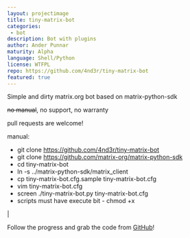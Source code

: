 ```yaml
---
layout: projectimage
title: tiny-matrix-bot
categories: 
 - bot
description: Bot with plugins
author: Ander Punnar
maturity: Alpha
language: Shell/Python
license: WTFPL
repo: https://github.com/4nd3r/tiny-matrix-bot
featured: true
---
```


Simple and dirty matrix.org bot based on matrix-python-sdk

<del>no manual</del>, no support, no warranty

pull requests are welcome!

manual:

* git clone https://github.com/4nd3r/tiny-matrix-bot
* git clone https://github.com/matrix-org/matrix-python-sdk
* cd tiny-matrix-bot
* ln -s ../matrix-python-sdk/matrix_client
* cp tiny-matrix-bot.cfg.sample tiny-matrix-bot.cfg
* vim tiny-matrix-bot.cfg
* screen ./tiny-matrix-bot.py tiny-matrix-bot.cfg
* scripts must have execute bit - chmod +x

|

Follow the progress and grab the code from [GitHub](https://github.com/4nd3r/tiny-matrix-bot/)!
